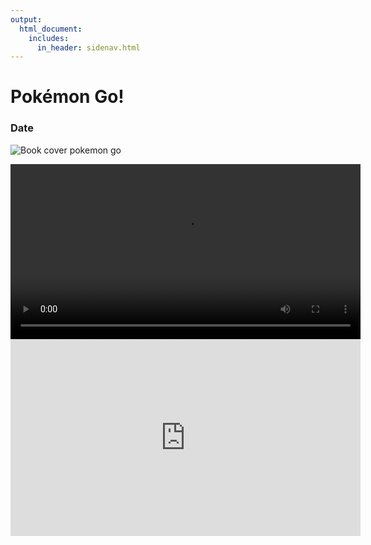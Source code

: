 ```yaml
---
output: 
  html_document:
    includes:
      in_header: sidenav.html
---
```

<!-- Page content -->
<div class="main">
<div class="card">
# Pokémon Go!
### Date

<img class="cover" src="./media/cover-pokemon_go.jpg" alt="Book cover pokemon go"> 

<video width="560" controls>
  <source src="./media/pokemon.mp4" type="video/mp4">
</video>

<iframe width="560" height="315" src="https://www.youtube.com/embed/xJXGtCtEB00?si=XaBU3tbqoXasWZKB" title="YouTube video player" frameborder="0" allow="accelerometer; autoplay; clipboard-write; encrypted-media; gyroscope; picture-in-picture; web-share" allowfullscreen></iframe>

</div>
</div>
